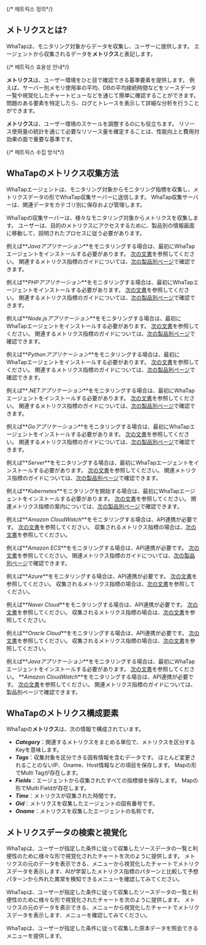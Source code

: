 {/* 메트릭스 정의*/}

## メトリクスとは?

WhaTapは、モニタリング対象からデータを収集し、ユーザーに提供します。 エージェントから収集されるデータを**メトリクス**と表記します。 

{/* 메트릭스 효용성 안내*/}

**メトリクス**は、ユーザー環境をひと目で確認できる基準要素を提供します。 例えば、サーバー別メモリ使用率の平均、DBの平均接続時間などをソースデータ一覧や視覚化したチャートビューなどを通じて簡単に確認することができます。 問題のある要素を特定したら、ログとトレースを表示して詳細な分析を行うことができます。 

**メトリクス**は、ユーザー環境のスケールを調整するのにも役立ちます。 リソース使用量の統計を通じて必要なリソース量を確定することは、性能向上と費用対効果の面で重要な基準です。

{/* 메트릭스 수집 방식*/}

## WhaTapのメトリクス収集方法

<div style={{textAlign: 'center'}}>

<ImgLang img='metrics-overview.png' desc='Metrics overview' />

</div>

WhaTapエージェントは、モニタリング対象からモニタリング指標を収集し、メトリクスデータの形でWhaTap収集サーバーに送信します。 WhaTap収集サーバーは、関連データをカテゴリ別に保存および管理します。 

WhaTapの収集サーバーは、様々なモニタリング対象からメトリクスを収集します。 ユーザーは、目的のメトリクスにアクセスするために、製品別の情報画面に移動して、説明されたプロセスに従う必要があります。 

<InDoc product='java'>

例えば**_Javaアプリケーション_**をモニタリングする場合は、最初にWhaTapエージェントをインストールする必要があります。 [次の文書](install-agent)を参照してください。 関連するメトリクス指標のガイドについては、[次の製品別ページ](metrics-app)で確認できます。

</InDoc>

<InDoc product='php'>

例えば**_PHPアプリケーション_**をモニタリングする場合は、最初にWhaTapエージェントをインストールする必要があります。 [次の文書](install-agent)を参照してください。 関連するメトリクス指標のガイドについては、[次の製品別ページ](metrics-app)で確認できます。

</InDoc>

<InDoc product='nodejs'>

例えば**_Node.jsアプリケーション_**をモニタリングする場合は、最初にWhaTapエージェントをインストールする必要があります。 [次の文書](install-agent)を参照してください。 関連するメトリクス指標のガイドについては、[次の製品別ページ](metrics-app)で確認できます。

</InDoc>

<InDoc product='python'>

例えば**_Pythonアプリケーション_**をモニタリングする場合は、最初にWhaTapエージェントをインストールする必要があります。 [次の文書](install-agent)を参照してください。 関連するメトリクス指標のガイドについては、[次の製品別ページ](metrics-app)で確認できます。

</InDoc>

<InDoc product='dotnet'>

例えば**_.NETアプリケーション_**をモニタリングする場合は、最初にWhaTapエージェントをインストールする必要があります。 [次の文書](install-agent)を参照してください。 関連するメトリクス指標のガイドについては、[次の製品別ページ](metrics-app)で確認できます。

</InDoc>

<InDoc product='golang'>

例えば**_Goアプリケーション_**をモニタリングする場合は、最初にWhaTapエージェントをインストールする必要があります。 [次の文書](install-agent)を参照してください。 関連するメトリクス指標のガイドについては、[次の製品別ページ](metrics-app)で確認できます。

</InDoc>

<InDoc product='server'>

例えば**_Server_**をモニタリングする場合は、最初にWhaTapエージェントをインストールする必要があります。 [次の文書](install-agent)を参照してください。 関連メトリクス指標のガイドについては、[次の製品別ページ](metrics-server)で確認できます。

</InDoc>

<InDoc product='kubernetes'>

例えば**_Kubernetes_**モニタリングを開始する場合は、最初にWhaTapエージェントをインストールする必要があります。 [次の文書](install)を参照してください。 関連メトリクス指標の案内については、[次の製品別ページ](metrics-kubernetes)で確認できます。

</InDoc>

<InDoc product='amazon-cloudwatch'>

例えば**_Amazon CloudWatch_**をモニタリングする場合は、API連携が必要です。 [次の文書](../amazon-cloudwatch/install-agent)を参照してください。 収集されるメトリクス指標の場合は、[次の文書](https://docs.aws.amazon.com/ko_kr/AmazonCloudWatch/latest/monitoring/aws-services-cloudwatch-metrics.html)を参照してください。

</InDoc>

<InDoc product='amazon-ecs'>

例えば**_Amazon ECS_**をモニタリングする場合は、API連携が必要です。 [次の文書](install-agent)を参照してください。 関連メトリクス指標のガイドについては、[次の製品別ページ](dashboard)で確認できます。

</InDoc>

<InDoc product='azure'>

例えば**_Azure_**をモニタリングする場合は、API連携が必要です。 [次の文書](install-agent)を参照してください。 収集されるメトリクス指標の場合は、[次の文書](https://learn.microsoft.com/ko-kr/azure/azure-monitor/essentials/metrics-supported)を参照してください。

</InDoc>

<InDoc product='ncloud'>

例えば**_Naver Cloud_**をモニタリングする場合は、API連携が必要です。 [次の文書](install-agent)を参照してください。 収集されるメトリクス指標の場合は、[次の文書](https://api.ncloud-docs.com/docs/management-cloudinsight-productinfo)を参照してください。

</InDoc>

<InDoc product='oracle-cloud'>

例えば**_Oracle Cloud_**をモニタリングする場合は、API連携が必要です。 [次の文書](install-agent)を参照してください。 収集されるメトリクス指標の場合は、[次の文書](https://docs.oracle.com/en-us/iaas/Content/Monitoring/Concepts/monitoringoverview.htm#SupportedServices)を参照してください。

</InDoc>

<InDoc product='metrics'>

例えば**_Javaアプリケーション_**をモニタリングする場合は、最初にWhaTapエージェントをインストールする必要があります。 [次の文書](../java/install-agent)を参照してください。 **_Amazon CloudWatch_**をモニタリングする場合は、API連携が必要です。 [次の文書](../amazon-cloudwatch/install-agent)を参照してください。 関連メトリクス指標のガイドについては、製品別ページで確認できます。

</InDoc>

## WhaTapのメトリクス構成要素

WhaTapの**メトリクス**は、次の情報で構成されています。

- **_Category_**：関連するメトリクスをまとめる単位で、メトリクスを区分するKeyを意味します。
- **_Tags_**：収集対象を区分できる固有情報を含むデータです。 ほとんど変更されることのないIP、Oname、Host情報などの項目を保存します。 Mapの形でMulti Tagが存在します。
- **_Fields_**：エージェントから収集されたすべての指標値を保存します。 Mapの形でMulti Fieldが存在します。
- **_Time_**：メトリクスが収集された時間です。
- **_Oid_**：メトリクスを収集したエージェントの固有番号です。
- **_Oname_**：メトリクスを収集したエージェントの名称です。

## メトリクスデータの検索と視覚化

<Xclude product='browser,npm'>

WhaTapは、ユーザーが指定した条件に従って収集したソースデータの一覧と利便性のために様々な形で視覚化されたチャートを次のように提供します。 メトリクスの元のデータを表示できる<Cmdname sid="tag_count" className="uitext" />、メニューから視覚化したチャートでメトリクスデータを表示します<Cmdname sid="tag_count_chart" className="uitext" />、AIが学習したメトリクス指標のパターンと比較して予想パターンから外れた異常を検知できる<Cmdname sid="tag_count_anomaly_detection" className="uitext" />メニューを確認してみてください。

<ImgLang img='metrics-views.png' desc='メトリクスビュー' className='noneborder' />

</Xclude>

<InDoc product='browser'>

WhaTapは、ユーザーが指定した条件に従って収集したソースデータの一覧と利便性のために様々な形で視覚化されたチャートを次のように提供します。 メトリクスの元のデータを表示できる<Cmdname sid="tag_count" className="uitext" />、メニューから視覚化したチャートでメトリクスデータを表示します<Cmdname sid="tag_count_chart" className="uitext" />、メニューを確認してみてください。

</InDoc>

<InDoc product='npm'>

WhaTapは、ユーザーが指定した条件に従って収集した原本データを照会できる<Cmdname sid="tag_count" className="uitext" />メニューを提供します。

</InDoc>
